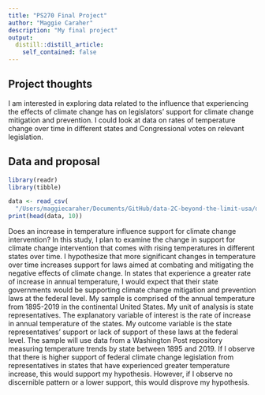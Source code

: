 ```yaml
---
title: "PS270 Final Project"
author: "Maggie Caraher"
description: "My final project"
output:
  distill::distill_article:
    self_contained: false
---
```




## Project thoughts

I am interested in exploring data related to the influence that experiencing the effects of climate change has on legislators' support for climate change mitigation and prevention.
I could look at data on rates of temperature change over time in different states and Congressional votes on relevant legislation.

## Data and proposal

```r
library(readr)
library(tibble)

data <- read_csv(
  "/Users/maggiecaraher/Documents/GitHub/data-2C-beyond-the-limit-usa/data/processed/climdiv_state_year.csv")
print(head(data, 10))
```

Does an increase in temperature influence support for climate change intervention? In this study, I plan to examine the change in support for climate change intervention that comes with rising temperatures in different states over time. I hypothesize that more significant changes in temperature over time increases support for laws aimed at combating and mitigating the negative effects of climate change. In states that experience a greater rate of increase in annual temperature, I would expect that their state governments would be supporting climate change mitigation and prevention laws at the federal level. My sample is comprised of the annual temperature from 1895-2019 in the continental United States. My unit of analysis is state representatives. The explanatory variable of interest is the rate of increase in annual temperature of the states. My outcome variable is the state representatives’ support or lack of support of these laws at the federal level. The sample will use data from a Washington Post repository measuring temperature trends by state between 1895 and 2019. If I observe that there is higher support of federal climate change legislation from representatives in states that have experienced greater temperature increase, this would support my hypothesis. However, if I observe no discernible pattern or a lower support, this would disprove my hypothesis.

